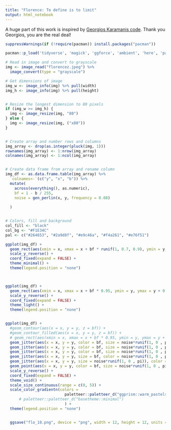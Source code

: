 ```yaml
---
title: "Florence: To define is to limit"
output: html_notebook
---
```



A huge part of this work is inspired by [Georgios Karamanis code](https://github.com/gkaramanis/aRtist/tree/main/portraits). Thank you Georgios, you are the real deal!


```r
suppressWarnings(if (!require(pacman)) install.packages("pacman"))

pacman::p_load('tidyverse', 'magick', 'ggforce', 'ambient', 'here', 'paletteer', 'ExtDist', 'gganimate', 'MetBrewer')


```

```r
# Read in image and convert to grayscale
img <- image_read("florencez.jpeg") %>% 
  image_convert(type = "grayscale")

# Get dimensions of image
img_w <- image_info(img) %>% pull(width)
img_h <- image_info(img) %>% pull(height)


# Resize the longest dimension to 80 pixels
if (img_w >= img_h) {
  img <- image_resize(img, "80")
} else {
  img <- image_resize(img, ("x80"))
}


# Create array and number rows and columns
img_array <- drop(as.integer(pluck(img, 1)))
rownames(img_array) <- 1:nrow(img_array)
colnames(img_array) <- 1:ncol(img_array)


# Create data frame from array and rename column
img_df <- as.data.frame.table(img_array) %>% 
  `colnames<-`(c("y", "x", "b")) %>% 
  mutate(
    across(everything(), as.numeric),
    bf = 1 - b / 255,
    noise = gen_perlin(x, y, frequency = 0.08)
    
  )


# Colors, fill and background
col_fill <- "black"
col_bg <- "#F1E34C"
pal <- c("#264653", "#2a9d8f", "#e9c46a", "#f4a261", "#e76f51")

ggplot(img_df) +
  geom_rect(aes(xmin = x, xmax = x + bf * runif(1, 0.7, 0.9), ymin = y, ymax = y + runif(1, 0.65, 0.85)), fill = col_fill, color = NA) +
  scale_y_reverse() +
  coord_fixed(expand = FALSE) +
  theme_minimal() +
  theme(legend.position = "none") 



ggplot(img_df) +
  geom_rect(aes(xmin = x, xmax = x + bf * 0.95, ymin = y, ymax = y + 0.75), fill = "#660066", color = NA) +
  scale_y_reverse() +
  coord_fixed(expand = FALSE) +
  theme_light() +
  theme(legend.position = "none") 


ggplot(img_df) +
  #geom_contour(aes(x = x, y = y, z = bf)) +
  #geom_contour_filled(aes(x = x, y = y, z = bf)) +
  # geom_rect(aes(xmin = x, xmax = x + bf * 0.95, ymin = y, ymax = y + 0.75, fill = noise), color = NA) +
  geom_jitter(aes(x = x, y = y, color = bf, size = noise*runif(1, 0 , pi)))+
  geom_jitter(aes(x = x, y = y, color = bf, size = noise*runif(1, 0 , pi)))+
  geom_jitter(aes(x = x, y = y, color = bf, size = noise*runif(1, 0 , pi)))+
  geom_jitter(aes(x = x, y = y, size = bf, color = noise*runif(1, 0 , pi)))+
  geom_jitter(aes(x = x, y = y, size = noise*runif(1, 0 , pi)), color = "white")+
  geom_point(aes(x = x, y = y, color = bf, size = noise*runif(1, 0 , pi)))+
  scale_y_reverse() +
  coord_fixed(expand = FALSE) +
  theme_void() +
  scale_size_continuous(range = c(0, 5)) +
  scale_color_gradientn(colors =
                          paletteer::paletteer_d("ggprism::warm_pastels")
      # paletteer::paletteer_d("basetheme::minimal")                   #paletteer::paletteer_d("fishualize::Bodianus_rufus")
                          ) +
  theme(legend.position = "none") 


  ggsave("flo_18.png", device = "png", width = 12, height = 12, units = "in", dpi = 800)
```




